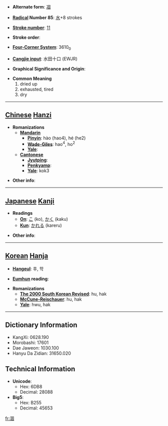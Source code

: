 * '''Alternate form''': [[凅]]

* '''[[Wiktionary:Chinese radical index| Radical]] Number 85''': [[Wiktionary:Chinese radical index 水|水]]+8 strokes

* '''[[Wiktionary:Chinese total strokes index|Stroke number]]''': [[Wiktionary:Chinese total strokes index 11|11]]

* '''Stroke order''': 

* '''[[Wiktionary:Chinese four corner index|Four-Corner System]]''': 3610<sub>0</sub>

* '''[[Wiktionary:Chinese Cangjie index|Cangjie input]]''': 水田十口 (EWJR)

* '''Graphical Significance and Origin''': 

* '''Common Meaning'''
*#dried up
*# exhausted, tired
*# dry


----

== [[Chinese]] [[Hanzi]] ==

* '''Romanizations'''
** '''[[Mandarin]]'''
*** '''[[Pinyin]]''': hào (hao4), hé (he2)
*** '''[[Wade-Giles]]''': hao<sup>4</sup>, ho<sup>2</sup>
*** '''[[Yale]]''': 
** '''[[Cantonese]]'''
*** '''[[Jyutping]]''':
*** '''[[Penkyamp]]''': 
*** '''[[Yale]]''': kok3

* '''Other info''': 

----

== [[Japanese]] [[Kanji]] ==

* '''Readings'''
** '''[[On]]''': [[こ]] (ko), [[かく]] (kaku)
** '''[[Kun]]''': [[かれる]] (kareru)

* '''Other info''':  

----

== [[Korean]] [[Hanja]] ==

* '''[[Hangeul]]''': 후, 학

* '''[[Eumhun]] reading''': 

* '''Romanizations'''
** '''[[The 2000 South Korean Revised Romanization|The 2000 South Korean Revised]]''': hu, hak
** '''[[McCune-Reischauer]]''': hu, hak
** '''[[Yale]]''': hwu, hak

----

== Dictionary Information ==

* KangXi: 0628.190
* Morobashi: 17601
* Dae Jaweon: 1030.100
* Hanyu Da Zidian: 31650.020

== Technical Information ==

* '''Unicode''':
** Hex: 6DB8
** Decimal: 28088
* '''Big5''':
** Hex: B255
** Decimal: 45653

[[fr:涸]]